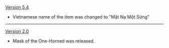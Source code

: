{{Change History/Header}}
[[Version 5.4]]
* Vietnamese name of the item was changed to "Mặt Nạ Một Sừng"
----
[[Version 2.0]]
* Mask of the One-Horned was released.